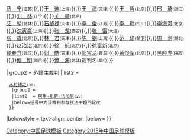 {{Navbox
|name = 2015年中国足球联赛裁判
|title =2015年中国足球联赛裁判
|titlestyle = 
|image =
|style = width:100%;text-align:center; 
|groupstyle = text-align:center; 
|liststyle = text-align:center;
|state = {{{state<includeonly>|collapsed</includeonly>}}}

|group1 = 中超主裁判
|list1 = [[马力 (足球裁判)|马　力]]<small>(北京)</small>{{,}}[[马宁 (足球裁判)|马　宁]]<small>(江苏)</small>{{,}}[[王迪|王　迪]]<small>(上海)</small>{{,}}[[王津 (足球裁判)|王　津]]<small>(天津)</small>{{,}}[[王哲 (足球裁判)|王　哲]]<small>(北京)</small>{{,}}[[邢琦|邢　琦]]<small>(浙江)</small>{{,}}[[刘林 (足球裁判)|刘　林]]<small>(辽宁)</small>{{,}}[[关星|关　星]]<small>(北京)</small><br>[[艾堃|艾　堃]]<small>(北体)</small>{{,}}[[石祯禄]]<small>(天津)</small>{{,}}[[李俊 (足球裁判)|李　俊]]<small>(江苏)</small>{{,}}[[李畔|李　畔]]<small>(四川)</small>{{,}}[[李海河]]<small>(北京)</small>{{,}}[[沈寅豪]]<small>(上海)</small>{{,}}[[张龙 (足球裁判)|张　龙]]<small>(西安)</small>{{,}}[[张雷 (大连足球裁判)|张　雷]]<small>(大连)</small><br>[[张淼|张　淼]]<small>(北京)</small>{{,}}[[林君 (足球裁判)|林　君]]<small>(天津)</small>{{,}}[[陈钢 (足球裁判)|陈　钢]]<small>(上海)</small>{{,}}[[范琦|范　琦]]<small>(前卫)</small>{{,}}[[周刚 (足球裁判)|周　刚]]<small>(湖北)</small>{{,}}[[赵治治]]<small>(北京)</small>{{,}}[[徐航|徐　航]]<small>(北京)</small>{{,}}[[徐富新]]<small>(北京)</small><br>[[顾春含]]<small>(武汉)</small>{{,}}[[郭皓|郭　皓]]<small>(天津)</small>{{,}}[[郭宝龙]]<small>(青岛)</small>{{,}}[[黄烨军]]<small>(北京)</small>{{,}}[[黑晓虎]]<small>(陕西)</small>{{,}}[[傅明|傅　明]]<small>(南京)</small>{{,}}[[谭海|谭　海]]<small>(北体)</small>{{0|{{,}}裁判名<small>(单位)</small>}}

| group2 = 外籍主裁判
| list2  = 
  {{Navbox subgroup
   |group1 = {{JPN}}
   |list1  = {{le|山本雄大|Yudai Yamamoto}}<small>(25)</small>{{•}}[[木村博之]]<small>(30)</small>
   |group2 = {{IRN}}
   |list2  = [[阿里-礼萨·法加尼]]<small>(29)</small>
   |below=括号中为该裁判参与执法中超的轮次
  }}
|belowstyle = text-align: center; 
|below={{align|left|&nbsp;« {{smaller|[[Template:2014年中国足球联赛裁判|2014]]}} }} {{align|right|{{smaller|[[Template:2016年中国足球联赛裁判|2016]]}} »&nbsp;}}
}}
<noinclude>
[[Category:中国足球模板]]
[[Category:2015年中国足球模板‎]]
</noinclude>